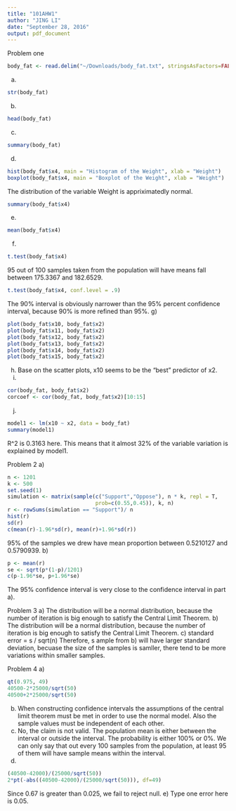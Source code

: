 ```yaml
---
title: "101AHW1"
author: "JING LI"
date: "September 28, 2016"
output: pdf_document
---
```

Problem one
```r
body_fat <- read.delim("~/Downloads/body_fat.txt", stringsAsFactors=FALSE)
```
a)
```r
str(body_fat)
```
b)
```r
head(body_fat)
```
c)
```r
summary(body_fat)
```
d)
```r
hist(body_fat$x4, main = "Histogram of the Weight", xlab = "Weight")
boxplot(body_fat$x4, main = "Boxplot of the Weight", xlab = "Weight")
```
The distribution of the variable Weight is appriximatedly normal.
```r
summary(body_fat$x4)
```
e)
```r
mean(body_fat$x4)
```
f)
```r
t.test(body_fat$x4)
```
95 out of 100 samples taken from the population will have means fall between 175.3367 and 182.6529.
```r
t.test(body_fat$x4, conf.level = .9)
```
The 90% interval is obviously narrower than the 95% percent confidence interval, because 90% is more refined than 95%.
g)
```r
plot(body_fat$x10, body_fat$x2)
plot(body_fat$x11, body_fat$x2)
plot(body_fat$x12, body_fat$x2)
plot(body_fat$x13, body_fat$x2)
plot(body_fat$x14, body_fat$x2)
plot(body_fat$x15, body_fat$x2)
```
h)
Base on the scatter plots, x10 seems to be the "best" predictor of x2.
i)
```r
cor(body_fat, body_fat$x2)
corcoef <- cor(body_fat, body_fat$x2)[10:15]
```
j)
```r
model1 <- lm(x10 ~ x2, data = body_fat)
summary(model1)
```
R^2 is 0.3163 here. This means that it almost 32% of the variable variation is explained by model1.

Problem 2
a)
```r
n <- 1201
k <- 500
set.seed(1)
simulation <- matrix(sample(c("Support","Oppose"), n * k, repl = T, 
                            prob=c(0.55,0.45)), k, n)
r <- rowSums(simulation == "Support")/ n
hist(r)
sd(r)
c(mean(r)-1.96*sd(r), mean(r)+1.96*sd(r))
```
95% of the samples we drew have mean proportion between 0.5210127 and 0.5790939.
b)
```r
p <- mean(r)
se <- sqrt(p*(1-p)/1201)
c(p-1.96*se, p+1.96*se)
```
The 95% confidence interval is very close to the confidence interval in part a).

Problem 3
a) 
The distribution will be a normal distribution, because the number of iteration is big enough to satisfy the Central Limit Theorem.
b)
The distribution will be a normal distribution, because the number of iteration is big enough to satisfy the Central Limit Theorem.
c)
standard error = s / sqrt(n)
Therefore, s ample from b) will have larger standard deviation, becuase the size of the samples is samller, there tend to be more variations within smaller samples. 

Problem 4
a)
```r
qt(0.975, 49)
40500-2*25000/sqrt(50)
40500+2*25000/sqrt(50)
```
b)
When constructing confidence intervals the assumptions of the central limit theorem must be met in order to use the normal model. Also the sample values must be independent of each other.
c)
No, the claim is not valid. The population mean is either between the interval or outside the interval. The probability is either 100% or 0%. We can only say that out every 100 samples from the population, at least 95 of them will have sample means within the interval.
d)
```r
(40500-42000)/(25000/sqrt(50))
2*pt(-abs((40500-42000)/(25000/sqrt(50))), df=49)
```
Since 0.67 is greater than 0.025, we fail to reject null.
e)
Type one error here is 0.05.